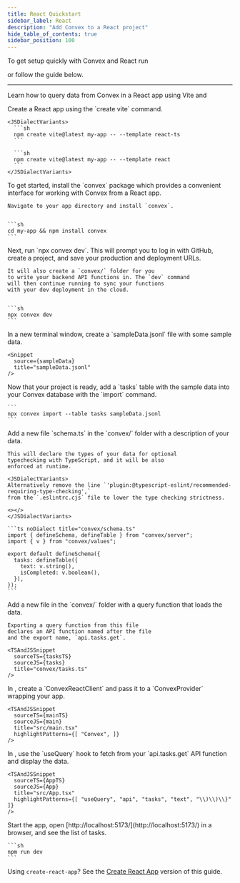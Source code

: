 ```yaml
---
title: React Quickstart
sidebar_label: React
description: "Add Convex to a React project"
hide_table_of_contents: true
sidebar_position: 100
---
```



To get setup quickly with Convex and React run

<p>
  <b>
    <CodeWithCopyButton text="npm create convex@latest" />
  </b>
</p>

or follow the guide below.

---

Learn how to query data from Convex in a React app using Vite
and<LanguageSelector verbose />

<StepByStep>
  <Step title="Create a React app">
    Create a React app using the `create vite` command.

    <JSDialectVariants>
      ```sh
      npm create vite@latest my-app -- --template react-ts
      ```

      ```sh
      npm create vite@latest my-app -- --template react
      ```
    </JSDialectVariants>

  </Step>
  <Step title="Install the Convex client and server library">
    To get started, install the `convex`
    package which provides a convenient interface for working
    with Convex from a React app.

    Navigate to your app directory and install `convex`.


    ```sh
    cd my-app && npm install convex
    ```

  </Step>
  <Step title="Setup a Convex dev deployment">
    Next, run `npx convex dev`. This
    will prompt you to log in with GitHub,
    create a project, and save your production and deployment URLs.

    It will also create a `convex/` folder for you
    to write your backend API functions in. The `dev` command
    will then continue running to sync your functions
    with your dev deployment in the cloud.


    ```sh
    npx convex dev
    ```

  </Step>

  <Step title="Create sample data for your database">
    In a new terminal window, create a `sampleData.jsonl`
    file with some sample data.

    <Snippet
      source={sampleData}
      title="sampleData.jsonl"
    />

  </Step>

  <Step title="Add the sample data to your database">
    Now that your project is ready, add a `tasks` table
    with the sample data into your Convex database with
    the `import` command.

    ```
    npx convex import --table tasks sampleData.jsonl
    ```

  </Step>

  <Step title="(optional) Define a schema">
    Add a new file `schema.ts` in the `convex/` folder
    with a description of your data.

    This will declare the types of your data for optional
    typechecking with TypeScript, and it will be also
    enforced at runtime.

    <JSDialectVariants>
    Alternatively remove the line `'plugin:@typescript-eslint/recommended-requiring-type-checking',`
    from the `.eslintrc.cjs` file to lower the type checking strictness.

    <></>
    </JSDialectVariants>

    ```ts noDialect title="convex/schema.ts"
    import { defineSchema, defineTable } from "convex/server";
    import { v } from "convex/values";

    export default defineSchema({
      tasks: defineTable({
        text: v.string(),
        isCompleted: v.boolean(),
      }),
    });
    ```

  </Step>

  <Step title="Expose a database query">
    Add a new file <JSDialectFileName name="tasks.ts" /> in the `convex/` folder
    with a query function that loads the data.

    Exporting a query function from this file
    declares an API function named after the file
    and the export name, `api.tasks.get`.

    <TSAndJSSnippet
      sourceTS={tasksTS}
      sourceJS={tasks}
      title="convex/tasks.ts"
    />

  </Step>

  <Step title="Connect the app to your backend">
    In <JSDialectFileName name="src/main.jsx" />, create a `ConvexReactClient` and pass it to a `ConvexProvider`
    wrapping your app.

    <TSAndJSSnippet
      sourceTS={mainTS}
      sourceJS={main}
      title="src/main.tsx"
      highlightPatterns={[ "Convex", ]}
    />

  </Step>

  <Step title="Display the data in your app">
    In <JSDialectFileName name="src/App.jsx" />, use the `useQuery` hook to fetch from your `api.tasks.get`
    API function and display the data.

    <TSAndJSSnippet
      sourceTS={AppTS}
      sourceJS={App}
      title="src/App.tsx"
      highlightPatterns={[ "useQuery", "api", "tasks", "text", "\\)\\)\\}" ]}
    />

  </Step>

  <Step title="Start the app">
    Start the app, open [http://localhost:5173/](http://localhost:5173/) in a browser,
    and see the list of tasks.

    ```sh
    npm run dev
    ```

  </Step>

</StepByStep>

Using `create-react-app`? See the
[Create React App](/docs/client/react/quickstart-react-cra.mdx) version of this
guide.
